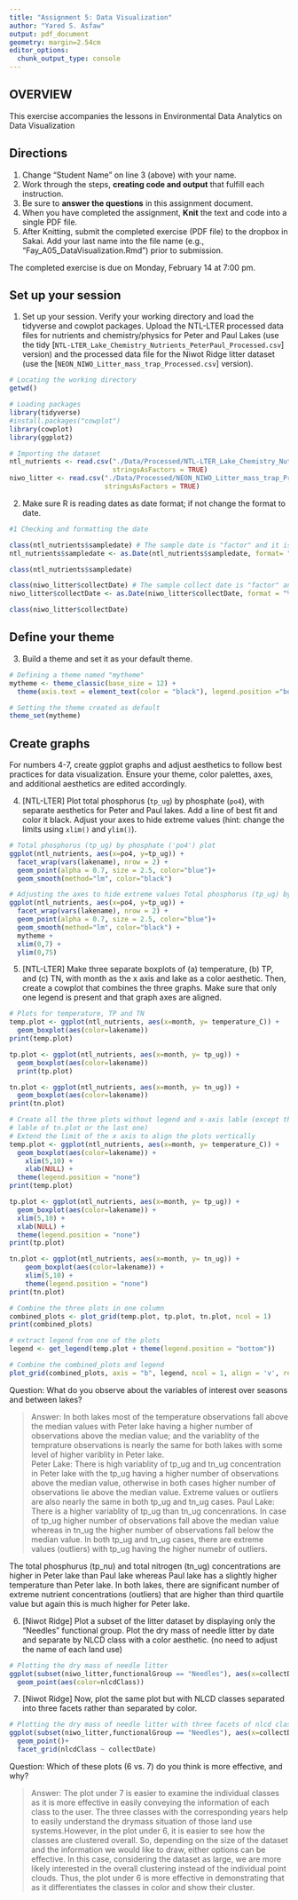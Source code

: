```yaml
---
title: "Assignment 5: Data Visualization"
author: "Yared S. Asfaw"
output: pdf_document
geometry: margin=2.54cm
editor_options: 
  chunk_output_type: console
---
```


## OVERVIEW

This exercise accompanies the lessons in Environmental Data Analytics on Data Visualization 

## Directions
1. Change "Student Name" on line 3 (above) with your name.
2. Work through the steps, **creating code and output** that fulfill each instruction.
3. Be sure to **answer the questions** in this assignment document.
4. When you have completed the assignment, **Knit** the text and code into a single PDF file.
5. After Knitting, submit the completed exercise (PDF file) to the dropbox in Sakai. Add your last name into the file name (e.g., "Fay_A05_DataVisualization.Rmd") prior to submission.

The completed exercise is due on Monday, February 14 at 7:00 pm.

## Set up your session 
1. Set up your session. Verify your working directory and load the tidyverse 
and cowplot packages. Upload the NTL-LTER processed data files for nutrients 
and chemistry/physics for Peter and Paul Lakes (use the tidy 
[`NTL-LTER_Lake_Chemistry_Nutrients_PeterPaul_Processed.csv`] version) and 
the processed data file for the Niwot Ridge litter dataset (use the [`NEON_NIWO_Litter_mass_trap_Processed.csv`] version). 

```r
# Locating the working directory
getwd()
```

```r
# Loading packages
library(tidyverse)
#install.packages("cowplot")
library(cowplot)
library(ggplot2)
```

```r
# Importing the dataset
ntl_nutrients <- read.csv("./Data/Processed/NTL-LTER_Lake_Chemistry_Nutrients_PeterPaul_Processed.csv",
                          stringsAsFactors = TRUE)
niwo_litter <- read.csv("./Data/Processed/NEON_NIWO_Litter_mass_trap_Processed.csv", 
                        stringsAsFactors = TRUE)
```

2. Make sure R is reading dates as date format; if not change the format to date.

```r
#1 Checking and formatting the date

class(ntl_nutrients$sampledate) # The sample date is "factor" and it is in ymd format
ntl_nutrients$sampledate <- as.Date(ntl_nutrients$sampledate, format= "%Y-%m-%d")
```

```r
class(ntl_nutrients$sampledate)
```


```r
class(niwo_litter$collectDate) # The sample collect date is "factor" and it is in ymd format
niwo_litter$collectDate <- as.Date(niwo_litter$collectDate, format = "%Y-%m-%d")
```

```r
class(niwo_litter$collectDate)
```

## Define your theme
3. Build a theme and set it as your default theme.

```r
# Defining a theme named "mytheme"
mytheme <- theme_classic(base_size = 12) +
  theme(axis.text = element_text(color = "black"), legend.position ="bottom") 
```

```r
# Setting the theme created as default
theme_set(mytheme)
```

## Create graphs
For numbers 4-7, create ggplot graphs and adjust aesthetics to follow best practices for data visualization. Ensure your theme, color palettes, axes, and additional aesthetics are edited accordingly.

4. [NTL-LTER] Plot total phosphorus (`tp_ug`) by phosphate (`po4`), with separate aesthetics for Peter and Paul lakes. Add a line of best fit and color it black. Adjust your axes to hide extreme values (hint: change the limits using `xlim()` and `ylim()`).

```r
# Total phosphorus (tp_ug) by phosphate ('po4') plot
ggplot(ntl_nutrients, aes(x=po4, y=tp_ug)) +
  facet_wrap(vars(lakename), nrow = 2) +
  geom_point(alpha = 0.7, size = 2.5, color="blue")+
  geom_smooth(method="lm", color="black") 
```


```r
# Adjusting the axes to hide extreme values Total phosphorus (tp_ug) by phosphate ('po4') plot
ggplot(ntl_nutrients, aes(x=po4, y=tp_ug)) +
  facet_wrap(vars(lakename), nrow = 2) +
  geom_point(alpha = 0.7, size = 2.5, color="blue")+
  geom_smooth(method="lm", color="black") +
  mytheme +
  xlim(0,7) +
  ylim(0,75)
```


5. [NTL-LTER] Make three separate boxplots of (a) temperature, (b) TP, and (c) TN, with month as the x axis and lake as a color aesthetic. Then, create a cowplot that combines the three graphs. Make sure that only one legend is present and that graph axes are aligned.

```r
# Plots for temperature, TP and TN
temp.plot <- ggplot(ntl_nutrients, aes(x=month, y= temperature_C)) +
  geom_boxplot(aes(color=lakename))
print(temp.plot)

tp.plot <- ggplot(ntl_nutrients, aes(x=month, y= tp_ug)) +
  geom_boxplot(aes(color=lakename))  
  print(tp.plot)

tn.plot <- ggplot(ntl_nutrients, aes(x=month, y= tn_ug)) +
  geom_boxplot(aes(color=lakename)) 
print(tn.plot)
```


```r
# Create all the three plots without legend and x-axis lable (except the x-axis 
# lable of tn.plot or the last one) 
# Extend the limit of the x axis to align the plots vertically
temp.plot <- ggplot(ntl_nutrients, aes(x=month, y= temperature_C)) +
  geom_boxplot(aes(color=lakename)) +
    xlim(5,10) +
    xlab(NULL) +
  theme(legend.position = "none") 
print(temp.plot)

tp.plot <- ggplot(ntl_nutrients, aes(x=month, y= tp_ug)) +
  geom_boxplot(aes(color=lakename)) + 
  xlim(5,10) +
  xlab(NULL) +
  theme(legend.position = "none") 
print(tp.plot)

tn.plot <- ggplot(ntl_nutrients, aes(x=month, y= tn_ug)) + 
    geom_boxplot(aes(color=lakename)) + 
    xlim(5,10) + 
    theme(legend.position = "none") 
print(tn.plot)

# Combine the three plots in one column
combined_plots <- plot_grid(temp.plot, tp.plot, tn.plot, ncol = 1)
print(combined_plots)

# extract legend from one of the plots
legend <- get_legend(temp.plot + theme(legend.position = "bottom"))
```

```r
# Combine the combined_plots and legend
plot_grid(combined_plots, axis = "b", legend, ncol = 1, align = 'v', rel_heights = c(1.25,0.5,0.5)) 
```


Question: What do you observe about the variables of interest over seasons and between lakes? 

> Answer: In both lakes most of the temperature observations fall above the median values with Peter lake having a higher number of observations above the median value; and the variablity of the temprature observations is nearly the same for both lakes with some level of higher variblity in Peter lake.   
Peter Lake: There is high variablity of tp_ug and tn_ug concentration in Peter lake with the tp_ug having a higher number of observations above the median value, otherwise in both cases higher number of observations lie above the median value. Extreme values or outliers are also nearly the same in both tp_ug and tn_ug cases.
Paul Lake: There is a higher variablity of tp_ug than tn_ug concenrations. In case of tp_ug higher number of observations fall above the median value whereas in tn_ug the higher number of observations fall below the median value. In both tp_ug and tn_ug cases, there are extreme values (outliers) with tp_ug having the higher numebr of outliers.

The total phosphurus (tp_nu) and total nitrogen (tn_ug) concentrations are higher in Peter lake than Paul lake whereas Paul lake has a slightly higher temperature than Peter lake. In both lakes, there are significant number of extreme nutrient concentrations (outliers) that are higher than third quartile value but again this is much higher for Peter lake. 

6. [Niwot Ridge] Plot a subset of the litter dataset by displaying only the "Needles" functional group. Plot the dry mass of needle litter by date and separate by NLCD class with a color aesthetic. (no need to adjust the name of each land use)

```r
# Plotting the dry mass of needle litter
ggplot(subset(niwo_litter,functionalGroup == "Needles"), aes(x=collectDate, y=dryMass))+
  geom_point(aes(color=nlcdClass))
```

7. [Niwot Ridge] Now, plot the same plot but with NLCD classes separated into three facets rather than separated by color. 

```r
# Plotting the dry mass of needle litter with three facets of nlcd classes
ggplot(subset(niwo_litter,functionalGroup == "Needles"), aes(x=collectDate, y=dryMass))+
  geom_point()+
  facet_grid(nlcdClass ~ collectDate) 
```

Question: Which of these plots (6 vs. 7) do you think is more effective, and why? 

> Answer: The plot under 7 is easier to examine the individual classes as it is more effective in easily conveying the information of each class to the user. The three classes with the corresponding years help to easily understand the drymass situation of those land use systems.However, in the plot under 6, it is easier to see how the classes are clustered overall. So, depending on the size of the dataset and the information we would like to draw, either options can be effective. In this case, considering the dataset as large, we are more likely interested in the overall clustering instead of the individual point clouds. Thus, the plot under 6 is more effective in demonstrating that as it differentiates the classes in color and show their cluster.
